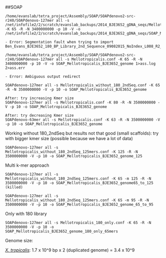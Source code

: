 ##SOAP
```
/home/evanslab/tetra_project/Assembly/SOAP/SOAPdenovo2-src-r240/SOAPdenovo-127mer all -s /net/infofile2/2/scratch/evanslab_backups/2014_BJE3652_gDNA_seqs/Mellotropicalis.conf -K 65 -R -N 3400000000 -p 10 -V -o /net/infofile2/2/scratch/evanslab_backups/2014_BJE3652_gDNA_seqs/SOAP_Mellotropicalis_BJE3652_genome

- Error: Segmentation fault when trying to import Ben_Evans_BJE3652_180_BP_Library_2nd_Sequence_09082015_NoIndex_L008_R2_014_trim_paired.fastq.gz

/home/evanslab/tetra_project/Assembly/SOAP/SOAPdenovo2-src-r240/SOAPdenovo-127mer all -s Mellotropicalis.conf -K 65 -R -N 3400000000 -p 10 -V -o SOAP_Mellotropicalis_BJE3652_genome 1>ass.log 2>ass.err

- Error: Ambiguous output redirect

SOAPdenovo-127mer all -s Mellotropicalis_without_180_2ndSeq.conf -K 65 -R -N 3500000000 -V -p 10 -o SOAP_Mellotropicalis_BJE3652_genome

After: try increasing Kmer size
SOAPdenovo-127mer all -s Mellotropicalis.conf -K 80 -R -N 3500000000 -V -p 10 -o SOAP_Mellotropicalis_BJE3652_genome

After: try decreasing Kmer size  
SOAPdenovo-63mer all -s Mellotropicalis.conf -K 63 -R -N 3500000000 -V -p 10 -o SOAP_Mellotropicalis_BJE3652_genome
```
Working without 180_2ndSeq but results not that good (small scaffolds): try with bigger kmer size (possible because we have a lot of data)
```
SOAPdenovo-127mer all -s Mellotropicalis_without_180_2ndSeq_125mers.conf -K 125 -R -N 3500000000 -V -p 10 -o SOAP_Mellotropicalis_BJE3652_genome_125
```
Multi k-mer approach
```
SOAPdenovo-127mer all -s Mellotropicalis_without_180_2ndSeq_125mers.conf -K 65 -m 125 -R -N 3500000000 -V -p 10 -o SOAP_Mellotropicalis_BJE3652_genome65_to_125
(killed)

SOAPdenovo-127mer all -s Mellotropicalis_without_180_2ndSeq_125mers.conf -K 65 -m 95 -R -N 3500000000 -V -p 10 -o SOAP_Mellotropicalis_BJE3652_genome_65_to_95
```
Only with 180 library
```
SOAPdenovo-127mer all -s Mellotropicalis_180_only.conf -K 65 -R -N 3500000000 -V -p 10 -o SOAP_Mellotropicalis_BJE3652_genome_180_only_65mers
```
Genome size:

*[X. tropicalis](http://www.xenbase.org/anatomy/intro.do)*: 1.7 x 10^9 bp x 2 (duplicated genome) = 3.4 x 10^9
